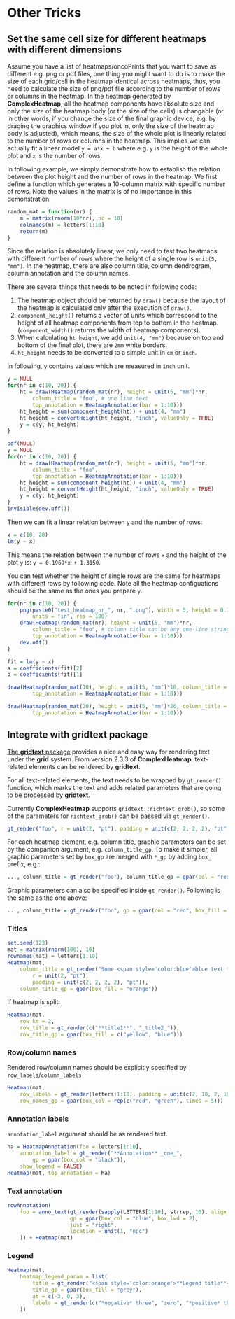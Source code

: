 # Other Tricks {#other-tricks}

## Set the same cell size for different heatmaps with different dimensions

Assume you have a list of heatmaps/oncoPrints that you want to save as different e.g. png or pdf files, one
thing you might want to do is to make the size of each grid/cell in the heatmap identical across
heatmaps, thus, you need to calculate the size of png/pdf file according to the number of rows or
columns in the heatmap. In the heatmap generated by **ComplexHeatmap**, all the heatmap components
have absolute size and only the size of the heatmap body (or the size of the cells) is changable (or
in other words, if you change the size of the final graphic device, e.g. by draging the graphics
window if you plot in, only the size of the heatmap body is adjusted), which means, the size of the
whole plot is linearly related to the number of rows or columns in the heatmap. This implies we can
actually fit a linear model `y = a*x + b` where e.g. `y` is the height of the whole plot and `x` is
the number of rows.

In following example, we simply demonstrate how to establish the relation between the plot height
and the number of rows in the heatmap. We first define a function which generates a
10-column matrix with specific number of rows. Note the values in the matrix is of no importance
in this demonstration.

```r
random_mat = function(nr) {
    m = matrix(rnorm(10*nr), nc = 10)
    colnames(m) = letters[1:10]
    return(m)
}
```

Since the relation is absolutely linear, we only need to test two heatmaps with different number of
rows where the height of a single row is `unit(5, "mm")`. In the heatmap, there are also column title,
column dendrogram, column annotation and the column names.

There are several things that needs to be noted in following code: 

1. The heatmap object should be returned by `draw()` because the layout of the heatmap is calculated only
after the execution of `draw()`.
2. `component_height()` returns a vector of units which correspond to the height of all heatmap components
from top to bottom in the heatmap. (`component_width()` returns the width of heatmap components).
3. When calculating `ht_height`, we add `unit(4, "mm")` because on top and bottom of the final plot, 
there are `2mm` white borders.
4. `ht_height` needs to be converted to a simple unit in `cm` or `inch`.


In following, `y` contains values which are measured in `inch` unit.

```r
y = NULL
for(nr in c(10, 20)) {
    ht = draw(Heatmap(random_mat(nr), height = unit(5, "mm")*nr, 
        column_title = "foo", # one line text
        top_annotation = HeatmapAnnotation(bar = 1:10)))
    ht_height = sum(component_height(ht)) + unit(4, "mm")
    ht_height = convertHeight(ht_height, "inch", valueOnly = TRUE)
    y = c(y, ht_height)
}
```

```r
pdf(NULL)
y = NULL
for(nr in c(10, 20)) {
    ht = draw(Heatmap(random_mat(nr), height = unit(5, "mm")*nr, 
        column_title = "foo",
        top_annotation = HeatmapAnnotation(bar = 1:10)))
    ht_height = sum(component_height(ht)) + unit(4, "mm")
    ht_height = convertHeight(ht_height, "inch", valueOnly = TRUE)
    y = c(y, ht_height)
}
invisible(dev.off())
```

Then we can fit a linear relation between `y` and the number of rows:

```r
x = c(10, 20)
lm(y ~ x)
```

This means the relation between the number of rows `x` and the height of the plot `y` is: `y = 0.1969*x + 1.3150`.

You can test whether the height of single rows are the same for heatmaps with different rows by following code.
Note all the heatmap configuations should be the same as the ones you prepare `y`.

```r
for(nr in c(10, 20)) {
    png(paste0("test_heatmap_nr_", nr, ".png"), width = 5, height = 0.1969*nr + 1.3150, 
        units = "in", res = 100)
    draw(Heatmap(random_mat(nr), height = unit(5, "mm")*nr, 
        column_title = "foo", # column title can be any one-line string
        top_annotation = HeatmapAnnotation(bar = 1:10)))
    dev.off()
}
```

```r
fit = lm(y ~ x)
a = coefficients(fit)[2]
b = coefficients(fit)[1]
```

```r
draw(Heatmap(random_mat(10), height = unit(5, "mm")*10, column_title = "10 rows, each row is 5mm",
        top_annotation = HeatmapAnnotation(bar = 1:10)))
```

```r
draw(Heatmap(random_mat(20), height = unit(5, "mm")*20, column_title = "20 rows, each row is 5mm",
        top_annotation = HeatmapAnnotation(bar = 1:10)))
```

## Integrate with gridtext package

[The **gridtext** package](https://github.com/wilkelab/gridtext) provides a nice and easy way
for rendering text under the **grid** system. From version 2.3.3 of **ComplexHeatmap**, text-related
elements can be rendered by **gridtext**.

For all text-related elements, the text needs to be wrapped by `gt_render()` function, which marks
the text and adds related parameters that are going to be processed by **gridtext**.

Currently **ComplexHeatmap** supports `gridtext::richtext_grob()`, so some of the parameters for 
`richtext_grob()` can be passed via `gt_render()`.

```r
gt_render("foo", r = unit(2, "pt"), padding = unit(c(2, 2, 2, 2), "pt"))
```

For each heatmap element, e.g. column title, graphic parameters can be set by the companion argument, 
e.g. `column_title_gp`. To make it simpler, all graphic parameters set by `box_gp` are merged with `*_gp`
by adding `box_` prefix, e.g.:

```r
..., column_title = gt_render("foo"), column_title_gp = gpar(col = "red", box_fill = "blue"), ...
```

Graphic parameters can also be specified inside `gt_render()`. Following is the same as the one above:

```r
..., column_title = gt_render("foo", gp = gpar(col = "red", box_fill = "blue")), ...
```

### Titles

```r
set.seed(123)
mat = matrix(rnorm(100), 10)
rownames(mat) = letters[1:10]
Heatmap(mat, 
    column_title = gt_render("Some <span style='color:blue'>blue text **in bold.**</span><br>And *italics text.*<br>And some <span style='font-size:18pt; color:black'>large</span> text.", 
        r = unit(2, "pt"), 
        padding = unit(c(2, 2, 2, 2), "pt")),
    column_title_gp = gpar(box_fill = "orange"))
```

If heatmap is split:

```r
Heatmap(mat, 
    row_km = 2, 
    row_title = gt_render(c("**title1**", "_title2_")), 
    row_title_gp = gpar(box_fill = c("yellow", "blue")))
```

### Row/column names

Rendered row/column names should be explicitly specified by `row_labels`/`column_labels`

```r
Heatmap(mat, 
    row_labels = gt_render(letters[1:10], padding = unit(c(2, 10, 2, 10), "pt")),
    row_names_gp = gpar(box_col = rep(c("red", "green"), times = 5)))
```

### Annotation labels

`annotation_label` argument should be as rendered text.

```r
ha = HeatmapAnnotation(foo = letters[1:10],
    annotation_label = gt_render("**Annotation** _one_",
        gp = gpar(box_col = "black")),
    show_legend = FALSE)
Heatmap(mat, top_annotation = ha)
```

### Text annotation

```r
rowAnnotation(
    foo = anno_text(gt_render(sapply(LETTERS[1:10], strrep, 10), align_widths = TRUE), 
                    gp = gpar(box_col = "blue", box_lwd = 2), 
                    just = "right", 
                    location = unit(1, "npc")
    )) + Heatmap(mat)
```

### Legend

```r
Heatmap(mat, 
    heatmap_legend_param = list(
        title = gt_render("<span style='color:orange'>**Legend title**</span>"), 
        title_gp = gpar(box_fill = "grey"),
        at = c(-3, 0, 3), 
        labels = gt_render(c("*negative* three", "zero", "*positive* three"))
    ))
```




